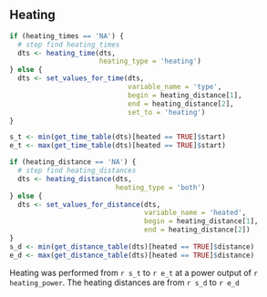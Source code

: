 ## Heating

```r

if (heating_times == 'NA') {
  # step find heating_times
  dts <- heating_time(dts,
                      heating_type = 'heating')
} else {
  dts <- set_values_for_time(dts, 
                             variable_name = 'type', 
                             begin = heating_distance[1], 
                             end = heating_distance[2],
                             set_to = 'heating')
}

s_t <- min(get_time_table(dts)[heated == TRUE]$start)
e_t <- max(get_time_table(dts)[heated == TRUE]$start)
```


```r

if (heating_distance == 'NA') {
  # step find heating_distances
  dts <- heating_distance(dts,
                          heating_type = 'both')
} else {
  dts <- set_values_for_distance(dts,
                                 variable_name = 'heated',
                                 begin = heating_distance[1], 
                                 end = heating_distance[2])
}
s_d <- min(get_distance_table(dts)[heated == TRUE]$distance)
e_d <- max(get_distance_table(dts)[heated == TRUE]$distance)
```

Heating was performed from `r s_t` to `r e_t` at a power output of `r heating_power`.  The heating distances are from `r s_d` to `r e_d`

